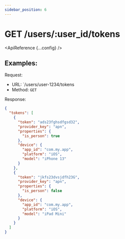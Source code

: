 ```yaml
---
sidebar_position: 6
---
```



# GET /users/:user_id/tokens

<ApiReference {...config} />

## Examples:

Request:

- URL: `/users/user-1234/tokens
- Method: `GET`

Response:

```json
{
  "tokens": [
    {
      "token": "ads23fghsdfgsd32",
      "provider_key": "apn",
      "properties": {
        "is_person": true
      },
      "device": {
        "app_id": "com.my.app",
        "platform": "iOS",
        "model": "iPhone 13"
      }
    },
    {
      "token": "jkfs23dvsjdfh23G",
      "provider_key": "apn",
      "properties": {
        "is_person": false
      },
      "device": {
        "app_id": "com.my.app",
        "platform": "iOS",
        "model": "iPad Mini"
      }
    }
  ]
}
```
